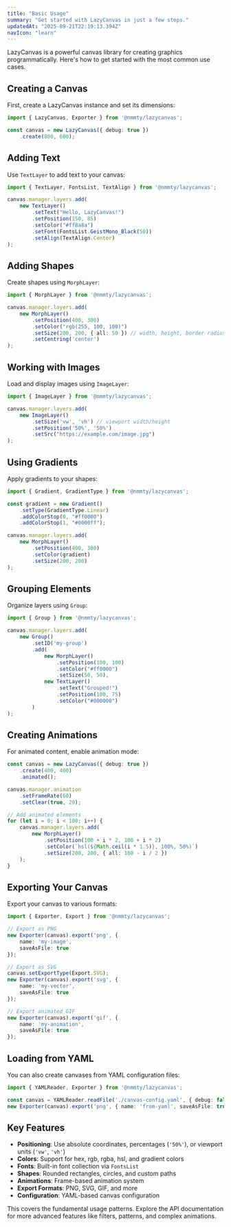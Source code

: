 ```yaml
---
title: "Basic Usage"
summary: "Get started with LazyCanvas in just a few steps."
updatedAt: "2025-09-21T22:19:13.394Z"
navIcon: "learn"
---
```


LazyCanvas is a powerful canvas library for creating graphics programmatically. Here's how to get started with the most common use cases.

## Creating a Canvas

First, create a LazyCanvas instance and set its dimensions:

```typescript
import { LazyCanvas, Exporter } from '@nmmty/lazycanvas';

const canvas = new LazyCanvas({ debug: true })
    .create(800, 600);
```

## Adding Text

Use `TextLayer` to add text to your canvas:

```typescript
import { TextLayer, FontsList, TextAlign } from '@nmmty/lazycanvas';

canvas.manager.layers.add(
    new TextLayer()
        .setText("Hello, LazyCanvas!")
        .setPosition(150, 85)
        .setColor("#ff8a8a")
        .setFont(FontsList.GeistMono_Black(50))
        .setAlign(TextAlign.Center)
);
```

## Adding Shapes

Create shapes using `MorphLayer`:

```typescript
import { MorphLayer } from '@nmmty/lazycanvas';

canvas.manager.layers.add(
    new MorphLayer()
        .setPosition(400, 300)
        .setColor("rgb(255, 100, 100)")
        .setSize(200, 200, { all: 50 }) // width, height, border radius
        .setCentring('center')
);
```

## Working with Images

Load and display images using `ImageLayer`:

```typescript
import { ImageLayer } from '@nmmty/lazycanvas';

canvas.manager.layers.add(
    new ImageLayer()
        .setSize('vw', 'vh') // viewport width/height
        .setPosition('50%', '50%')
        .setSrc("https://example.com/image.jpg")
);
```

## Using Gradients

Apply gradients to your shapes:

```typescript
import { Gradient, GradientType } from '@nmmty/lazycanvas';

const gradient = new Gradient()
    .setType(GradientType.Linear)
    .addColorStop(0, "#ff0000")
    .addColorStop(1, "#0000ff");

canvas.manager.layers.add(
    new MorphLayer()
        .setPosition(400, 300)
        .setColor(gradient)
        .setSize(200, 200)
);
```

## Grouping Elements

Organize layers using `Group`:

```typescript
import { Group } from '@nmmty/lazycanvas';

canvas.manager.layers.add(
    new Group()
        .setID('my-group')
        .add(
            new MorphLayer()
                .setPosition(100, 100)
                .setColor("#ff0000")
                .setSize(50, 50),
            new TextLayer()
                .setText("Grouped!")
                .setPosition(100, 75)
                .setColor("#000000")
        )
);
```

## Creating Animations

For animated content, enable animation mode:

```typescript
const canvas = new LazyCanvas({ debug: true })
    .create(400, 400)
    .animated();

canvas.manager.animation
    .setFrameRate(60)
    .setClear(true, 20);

// Add animated elements
for (let i = 0; i < 100; i++) {
    canvas.manager.layers.add(
        new MorphLayer()
            .setPosition(100 + i * 2, 100 + i * 2)
            .setColor(`hsl(${Math.ceil(i * 1.5)}, 100%, 50%)`)
            .setSize(200, 200, { all: 100 - i / 2 })
    );
}
```

## Exporting Your Canvas

Export your canvas to various formats:

```typescript
import { Exporter, Export } from '@nmmty/lazycanvas';

// Export as PNG
new Exporter(canvas).export('png', {
    name: 'my-image',
    saveAsFile: true
});

// Export as SVG
canvas.setExportType(Export.SVG);
new Exporter(canvas).export('svg', {
    name: 'my-vector',
    saveAsFile: true
});

// Export animated GIF
new Exporter(canvas).export('gif', {
    name: 'my-animation',
    saveAsFile: true
});
```

## Loading from YAML

You can also create canvases from YAML configuration files:

```typescript
import { YAMLReader, Exporter } from '@nmmty/lazycanvas';

const canvas = YAMLReader.readFile('./canvas-config.yaml', { debug: false });
new Exporter(canvas).export('png', { name: 'from-yaml', saveAsFile: true });
```

## Key Features

- **Positioning**: Use absolute coordinates, percentages (`'50%'`), or viewport units (`'vw'`, `'vh'`)
- **Colors**: Support for hex, rgb, rgba, hsl, and gradient colors
- **Fonts**: Built-in font collection via `FontsList`
- **Shapes**: Rounded rectangles, circles, and custom paths
- **Animations**: Frame-based animation system
- **Export Formats**: PNG, SVG, GIF, and more
- **Configuration**: YAML-based canvas configuration

This covers the fundamental usage patterns. Explore the API documentation for more advanced features like filters, patterns, and complex animations.
